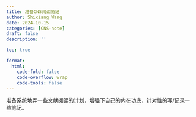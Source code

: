 ```yaml
---
title: 准备CNS阅读简记
author: Shixiang Wang
date: 2024-10-15
categories: [CNS-note]
draft: false
description: ''

toc: true

format:
  html:
    code-fold: false
    code-overflow: wrap
    code-tools: false
---
```


准备系统地弄一些文献阅读的计划，增强下自己的内在功底，针对性的写/记录一些笔记。
